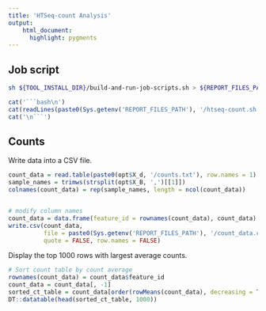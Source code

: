 ```yaml
---
title: 'HTSeq-count Analysis'
output:
    html_document:
      highlight: pygments
---
```


## Job script

```bash
sh ${TOOL_INSTALL_DIR}/build-and-run-job-scripts.sh > ${REPORT_FILES_PATH}/log.txt 2>&1
```

```r
cat('```bash\n')
cat(readLines(paste0(Sys.getenv('REPORT_FILES_PATH'), '/htseq-count.sh')), sep = '\n')
cat('\n```')
```

## Counts

Write data into a CSV file.

```r
count_data = read.table(paste0(opt$X_d, '/counts.txt'), row.names = 1)
sample_names = trimws(strsplit(opt$X_B, ',')[[1]])
colnames(count_data) = rep(sample_names, length = ncol(count_data))


# modify column names
count_data = data.frame(feature_id = rownames(count_data), count_data)
write.csv(count_data, 
          file = paste0(Sys.getenv('REPORT_FILES_PATH'), '/count_data.csv'),
          quote = FALSE, row.names = FALSE)
```

Display the top 1000 rows with largest average counts.

```r
# Sort count table by count average
rownames(count_data) = count_data$feature_id
count_data = count_data[, -1]
sorted_ct_table = count_data[order(rowMeans(count_data), decreasing = TRUE), ]
DT::datatable(head(sorted_ct_table, 1000))
```


